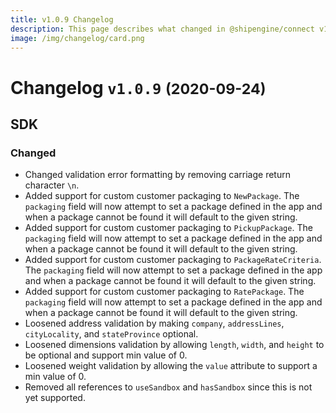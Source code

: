```yaml
---
title: v1.0.9 Changelog
description: This page describes what changed in @shipengine/connect v1.0.9
image: /img/changelog/card.png
---
```


Changelog `v1.0.9` <small>(2020-09-24)</small>
=========================================================

SDK
---------------------------------------
### Changed
- Changed validation error formatting by removing carriage return character `\n`.
- Added support for custom customer packaging to `NewPackage`. The `packaging` field will now attempt to set a package defined in the app and when a package cannot be found it will default to the given string.
- Added support for custom customer packaging to `PickupPackage`. The `packaging` field will now attempt to set a package defined in the app and when a package cannot be found it will default to the given string.
- Added support for custom customer packaging to `PackageRateCriteria`. The `packaging` field will now attempt to set a package defined in the app and when a package cannot be found it will default to the given string.
- Added support for custom customer packaging to `RatePackage`. The `packaging` field will now attempt to set a package defined in the app and when a package cannot be found it will default to the given string.
- Loosened address validation by making `company`, `addressLines`, `cityLocality`, and `stateProvince` optional.
- Loosened dimensions validation by allowing `length`, `width`, and `height` to be optional and support min value of 0.
- Loosened weight validation by allowing the `value` attribute to support a min value of 0.
- Removed all references to `useSandbox` and `hasSandbox` since this is not yet supported.

